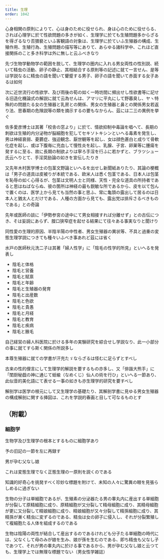 ```yaml
---
title: 生理
order: 1042
---
```



心身相関の原則によりて、心は身のために役せられ、身は心のために役せらる、されば心理学に於て性欲問題の多きが如く、生理学に於ても生殖問題多からざるを得ざるなり否猥褻といふ客観語の対象は、生理学に於ていふ生殖器の構成、生殖作用、生殖行為、生殖問題の描写等にありて、あらゆる諸科学中、これほど直接関係のこと多き科学は外に無しと云ふべきなり

先づ生物学動物学の範囲を脱して、生理学の圏内に入れる男女両性の性別説、続いて精虫の活動、卵子の静止、其相結合する原則等の記述に就て一言せん、是等は学説なるに精虫の語を聞いて顰蹙する男子、卵子の語を聞いて赤面する女子あるは如何


次に近世流行の性欲学、及び雨後の筍の如く一時坊間に頻出せし性欲書等に記せる旧造化機論式の解説に就て云為せんは、アマリに平丸にして野暮臭し、ヤヽ特殊的の問題たる女の生殖器と乳房との関係、男女の生殖器と鼻との関係男女若返り法、思春期の危険説等の類を摘示するの要もなからん、茲には二三の異例を挙ぐ

佐多愛彦博士は其著「校舎の窓より」に於て、情欲抑制中毒論を唱へて、長期の刺欲ほ生殖的内分泌物が脳細胞を犯してセキソトキシンといへる毒素を発生し、男は神経衰弱、憂欝症、強迫観念、厭世観等を起し、女は顔色蒼白と成りて骨軟化症を起し、或は下腹毎に充血して慢性炎を起し、乳腺、子宮、卵巣等に腫瘍を発するに至る、故に長期の制欲よりは寧ろ手淫を行ふに若かずと、ブラツシュー氏云ヘりとて、手淫奨励論の如きを宣伝したりき

又先年木村医学博士の包茎文野論といへるを出せし新聞紙ありたり、其論の梗概は「男子の道具は皮被りが本統である、欧米人は悉く包茎である、日本人は包茎を恥辱の如く心得るが、包茎は文明人士と同様、天性・完全な道具の所持者であると思はねばならぬ、彼の箇所は神経の最も鋭敏な所であるから、皮を以て包んで置くのは、医学上から見ても当然の事と思ふ、常に亀頭の露出して居るのは日本人と猶太人とだけである、人種の方面から見ても、露出党は排斥さるべきものである」との奇論


先年或医師の談に「伊勢参宮の途中にて男女相接すれば分離せず」との古伝につき、そは妄説にあらず、腟口狭窄症を起せる結果にて往々ある事実なりと聞けり


同性愛の生理的原因、半陰半陽の中性者、男女生殖器の異状等、不具と過重の変態生理学説につきても種々いふべき事あれど茲には省く


水戸の医師秋元洗二子は其著「婦人性学」に「陰毛の性学的所見」といへるを発表し


* 陰毛と体格
* 陰毛と営養
* 陰毛と賦禀
* 陰毛と年齢
* 陰毛と生殖器の発育
* 陰毛と出産数
* 陰毛と色欲
* 陰毛と貴愚
* 陰毛と月経
* 陰毛と教育
* 陰毛と疾病
* 陰毛と腋毛


自己経営の婦人科医院に於ける多年の実験研究を綜合せし学説なり、此一小部分の事に就てすら斯く関係の所説多し

本尊生殖器に就ての学書が汗充たゞならざるは怪むに足らずとすべし


古来の性的俚言にして生理学的解説を要するもの亦多し、又「俳諧大熊手」に「閨厨秘戯の神に通じて蛞蝓（なめくじ）仙人の術を行ひ」といへる一節あり、此似音的美化語にて表せる一事の如きも亦生理学的研究を要すべし


解剖学は医学の根元にして又生理学の基礎たり、其解剖学書に見ゆる男女生殖器の構成解剖に関する挿図は、これを学説的春画と目して可なるものとす

## （附載）


### 細胞学

生物学及び生理学の根本とするものに細胞学あり

予の旧記の一節を左に再録す

男が孕む父なし娘

これは変態生理でなく正態生理の一原則を説くのである

知識的好奇心を挑発すべく珍妙な標題を附けて、未知の人々に驚異の眼を見張らしめるに過ぎない

生物の分子は単細胞であるが、生殖素の分泌器たる男の睾丸内に産出する単細胞が分裂して原精細胞に成り、原精細胞が又分裂して精母細胞に成り、其精母細胞が更に又分裂して精娘細胞に成り、精娘細胞が又々分裂して精孫細胞に成り、其精孫が漸く精虫に変ずるのである、精虫は女の卵子に侵入し、それが分裂繁殖して複細胞たる人体を組成するのである


生物は陰陽の両性が結合して産出するのであるけれども分子たる単細胞の時代には、父なくして母のみが娘を生み、娘が孫を生むのである、即ち精虫も父なし子であつて、それが男の睾丸内に於ける事であるから、男が孕む父なし娘と云つても、生理学上では無理な標題でない（男女性学雑誌）